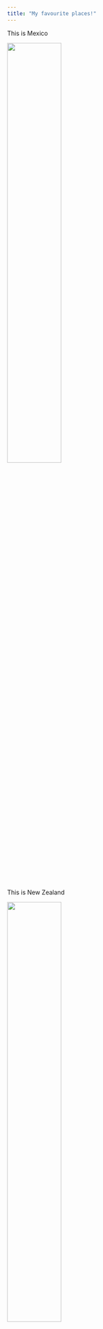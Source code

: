 ```yaml
---
title: "My favourite places!"
---
```


This is Mexico

<img src="files/mexico.jpg" style="width:50%"/>

This is New Zealand

<img src="files/nz.jpg" style="width:50%"/>

And this is my home, Sydney!

<img src="files/syd.jpg" style="width:50%"/>
